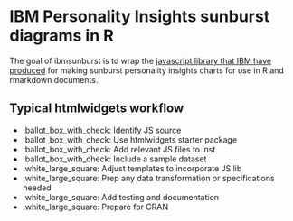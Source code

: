 # IBM Personality Insights sunburst diagrams in R

The goal of ibmsunburst is to wrap the [javascript library that IBM have produced](https://personality-insights.github.io/sunburst-chart/) for making sunburst personality insights charts for use in R and rmarkdown documents.

## Typical htmlwidgets workflow
- :ballot_box_with_check: Identify JS source
- :ballot_box_with_check: Use htmlwidgets starter package
- :ballot_box_with_check: Add relevant JS files to inst
- :ballot_box_with_check: Include a sample dataset
- :white_large_square: Adjust templates to incorporate JS lib
- :white_large_square: Prep any data transformation or specifications needed
- :white_large_square: Add testing and documentation
- :white_large_square: Prepare for CRAN
